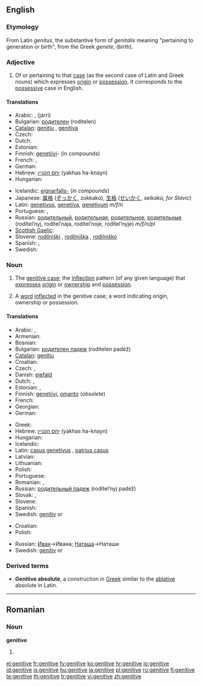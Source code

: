 {{wikipedia}}
==English==

===Etymology===
From Latin ''genitus'', the substantive form of ''genitalis'' meaning "pertaining to generation or birth", from the Greek ''genete'', (birth).

===Adjective===
{{en-adj|-}}

# {{Grammar}} Of or pertaining to that [[case]] (as the second case of Latin and Greek nouns) which expresses [[origin]] or [[possession]]. It corresponds to the [[possessive]] case in English.

====Translations====
{{trans-top|of or pertaining to the case of possession}}
* Arabic: {{Arab|[[اضافي|إضَافيّ]]}} {{IPAchar|(iɖáːfi)}}, {{Arab|[[جري|جَرِّي]]}} (járri)
* Bulgarian: [[родителен]] (rodítelen)
* [[Catalan]]: [[genitiu]] {{m}}, [[genitiva]] {{f}}
* Czech: {{t-|cs|genitivní}}
* Dutch: {{t+|nl|genitief|m}}
* Estonian: {{t|et|omastav}}
* Finnish: [[genetiivi]]- (in compounds)
* French: {{t+|fr|génitif|m}}, {{t-|fr|génitive|f}}
* German: {{t-|de|genitivisch}}
* Hebrew: [[יחס הקנײן]] (yakhas ha-knayn) {{m}}
* Hungarian: {{t-|hu|birtokos}}
{{trans-mid}}
* Icelandic: [[eignarfall|eignarfalls-]] (''in compounds'')
* Japanese: [[属格]] ([[ぞっかく]], zokkakú), [[生格]] ([[せいかく]], seikakú; ''for Slavic'')
* Latin: [[genetivus]], [[genetiva]], [[genetivum]] ''m/f/n''
* Portuguese: {{t+|pt|genitivo|m}}, {{t-|pt|genitiva|f}}
* Russian: [[родительный]], [[родительная]], [[родительное]], [[родительные]] (rodítel’nyj, rodítel’naja, rodítel’noje, rodítel’nyje) ''m/f/n/pl''
* [[Scottish Gaelic]]: {{t-|gd|ginideach|xs=Scottish Gaelic}}
* Slovene: [[rodilniški]] {{m}}, [[rodilniška]] {{f}}, [[rodilniško]] {{n}}
* Spanish: {{t+|es|genitivo|m}}, {{t-|es|genitiva|f}}
* Swedish: {{t+|sv|genitiv}}
{{trans-bottom}}

===Noun===
{{en-noun|s|-}}

# {{grammar}} {{uncountable}} The [[genitive case]]; the [[inflection]] pattern (of any given language) that [[express]]es [[origin]] or [[ownership]] and [[possession]].
# {{grammar}} {{countable}} A [[word]] [[inflected]] in the genitive case; a word indicating origin, ownership or possession.

====Translations====
{{trans-top|the genitive case}}
* Arabic: {{Arab|[[حالة المضاف اليه|حَالةُ المُضَافِ إلَيْه]]}} {{IPAchar|(ħáːltu l-muɖáːfi iléyh)}}, {{Arab|[[مجرور|مَجْرُور]]}} {{IPAchar|(madžrúːr)}}
* Armenian: {{t-|hy|սեռական|tr=seṙakan|sc=Armn|xs=Armenian}}
* Bosnian: {{t-|bs|genitiv|m}}
* Bulgarian: [[родителен падеж]] (rodítelen padéž) {{m}}
* [[Catalan]]: [[genitiu]] {{m}}
* Croatian: {{t+|hr|genitiv|m|alt=gȅnitīv}}
* Czech: {{t-|cs|genitiv|m}}, {{t-|cs|druhý pád|m}}
* Danish: [[ejefald]]
* Dutch: {{t+|nl|genitief|m}}, {{t+|nl|tweede naamval|m}}
* Estonian: {{t|et|omastav}},  {{t|et|genitiiv}}
* Finnish: [[genetiivi]], [[omanto]] (''obsolete'')
* French: {{t+|fr|génitif|m}}
* Georgian: {{t|ka|ნათესაობითი|tr=nat'esaobit'i|sc=Geor|xs=Georgian}}
* German: {{t+|de|Genitiv|m}}
{{trans-mid}}
* Greek: {{t+|el|γενική|f|tr=yenikí|sc=Grek}}
* Hebrew: [[יחס הקנײן]] (yakhas ha-knayn) {{m}}
* Hungarian: {{t+|hu|birtokos eset}}
* Icelandic: {{t+|is|eignarfall|n}}
* Latin: [[casus genetivus]] {{m}}, [[patrius casus]] {{m}}
* Latvian: {{t+|lv|ģenitīvs|m|xs=Latvian}}
* Lithuanian: {{t+|lt|kilmininkas|m|xs=Lithuanian}}
* Polish: {{t+|pl|dopełniacz|m}}
* Portuguese: {{t+|pt|genitivo|m}}
* Romanian: {{t-|ro|genitiv|n}}, {{t-|ro|caz genitiv|n}}
* Russian: [[родительный падеж]] (rodítel’nyj padéž) {{m}}
* Slovak: {{t-|sk|druhý pád|m}}, {{t+|sk|genitív|m}}
* Slovene: {{t+|sl|rodilnik|m}}
* Spanish: {{t+|es|genitivo|m}}
* Swedish: [[genitiv]] {{c}} or {{n}}
{{trans-bottom}}

{{trans-top|a word in the genitive inflection}}
* Croatian: {{t+|hr|genitiv|m|alt=gȅnitīv}}
* Polish: {{t+|pl|dopełniacz|m}}
{{trans-mid}}
* Russian: [[Иван]]->Ивана; [[Наташа]]->Наташи
* Swedish: [[genitiv]] {{c}} or {{n}}
{{trans-bottom}}

===Derived terms===
* '''Genitive absolute''', a construction in [[Greek]] similar to the [[ablative]] absolute in Latin.

----

==Romanian==

===Noun===
'''genitive''' {{n|p}}

# {{plural of|genitiv|lang=Romanian}}

[[el:genitive]]
[[fr:genitive]]
[[fy:genitive]]
[[ko:genitive]]
[[hr:genitive]]
[[io:genitive]]
[[id:genitive]]
[[is:genitive]]
[[hu:genitive]]
[[ja:genitive]]
[[pl:genitive]]
[[ru:genitive]]
[[fi:genitive]]
[[te:genitive]]
[[th:genitive]]
[[tr:genitive]]
[[vi:genitive]]
[[zh:genitive]]